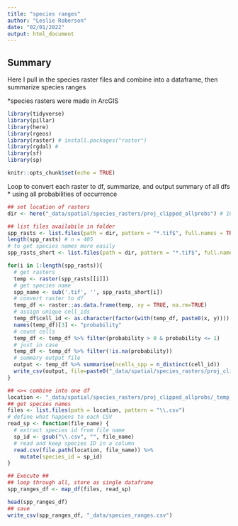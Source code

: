 ```yaml
---
title: "species ranges"
author: "Leslie Roberson"
date: "02/01/2022"
output: html_document
---
```


## Summary

Here I pull in the species raster files and combine into a dataframe, then summarize species ranges

*species rasters were made in ArcGIS

```r

library(tidyverse)
library(pillar)
library(here)
library(rgeos)
library(raster) # install.packages("raster")
library(rgdal) # 
library(sf)
library(sp)

knitr::opts_chunk$set(echo = TRUE)
```

Loop to convert each raster to df, summarize, and output summary of all dfs
* using all probabilities of occurrence

```r

## set location of rasters
dir <- here("_data/spatial/species_rasters/proj_clipped_allprobs") # 161 Mb - git ignore, stored locally

## list files availabile in folder
spp_rasts <- list.files(path = dir, pattern = "*.tif$", full.names = TRUE) # exclude all the shit after .tif (the aux files)
length(spp_rasts) # n = 405
# to get species names more easily
spp_rasts_short <- list.files(path = dir, pattern = "*.tif$", full.names = FALSE)

for(i in 1:length(spp_rasts)){
  # get rasters
  temp <- raster(spp_rasts[[i]]) 
  # get species name
  spp_name <- sub('.tif', '', spp_rasts_short[i]) 
  # convert raster to df
  temp_df <- raster::as.data.frame(temp, xy = TRUE, na.rm=TRUE) 
  # assign unique cell_ids
  temp_df$cell_id <- as.character(factor(with(temp_df, paste0(x, y)))) 
  names(temp_df)[3] <- "probability"
  # count cells
  temp_df <- temp_df %>% filter(probability > 0 & probability <= 1)
  # just in case
  temp_df <- temp_df %>% filter(!is.na(probability))
  # summary output file
  output <- temp_df %>% summarise(ncells_spp = n_distinct(cell_id))
  write_csv(output, file=paste0("_data/spatial/species_rasters/proj_clipped_allprobs/_temp_spprange/", spp_name, ".csv"))
}

## <>< combine into one df
location <- "_data/spatial/species_rasters/proj_clipped_allprobs/_temp_spprange/"
## get species names
files <- list.files(path = location, pattern = "\\.csv")
# define what happens to each CSV
read_sp <- function(file_name) {
  # extract species id from file name
  sp_id <- gsub("\\.csv", "", file_name)
  # read and keep species ID in a column
  read.csv(file.path(location, file_name)) %>% 
    mutate(species_id = sp_id)
}

## Execute ##
## loop through all, store as single dataframe
spp_ranges_df <- map_df(files, read_sp)

head(spp_ranges_df)
## save
write_csv(spp_ranges_df, "_data/species_ranges.csv")

```

